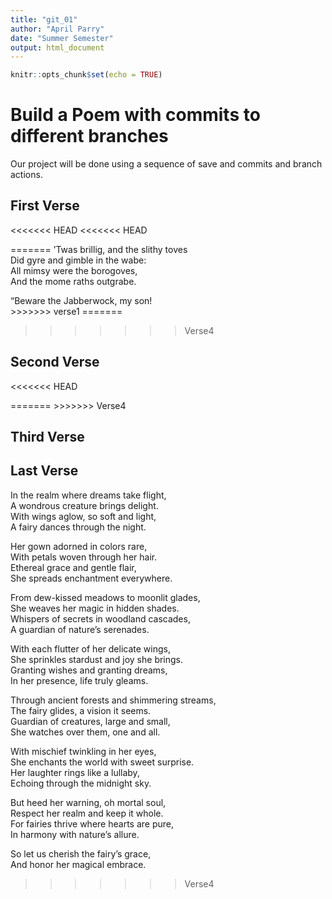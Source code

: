 ```yaml
---
title: "git_01"
author: "April Parry"
date: "Summer Semester"
output: html_document
---
```


```r
knitr::opts_chunk$set(echo = TRUE)
```
# Build a Poem with commits to different branches
Our project will be done using a sequence of save and commits and branch actions.
<!-- Do not modify or change any text in "!--" bracketed areas such as this --- these are instructions to
you, if you change any of this the git program will notice it and compromise your git merging strategy !-->

## First Verse 
<!--Put the first five lines of a poem by Lewis Carrol in this section!-->
<<<<<<< HEAD
<<<<<<< HEAD
 
=======
’Twas brillig, and the slithy toves  
      Did gyre and gimble in the wabe:  
All mimsy were the borogoves,  
      And the mome raths outgrabe.  

“Beware the Jabberwock, my son!  
>>>>>>> verse1
=======
  
>>>>>>> Verse4


## Second Verse
<!--Put the first five lines of a poem by Robert Frost here!-->
<<<<<<< HEAD

=======
>>>>>>> Verse4


## Third Verse
<!--Put the first two verses of The Walrus and the Carpenter here!-->


## Last Verse
<!--Put a short poem you created using ChatGPT of 20 to 30 
lines,here!-->
In the realm where dreams take flight,  
A wondrous creature brings delight.  
With wings aglow, so soft and light,  
A fairy dances through the night.  

Her gown adorned in colors rare,  
With petals woven through her hair.  
Ethereal grace and gentle flair,  
She spreads enchantment everywhere.  

From dew-kissed meadows to moonlit glades,  
She weaves her magic in hidden shades.  
Whispers of secrets in woodland cascades,  
A guardian of nature's serenades.  

With each flutter of her delicate wings,  
She sprinkles stardust and joy she brings.  
Granting wishes and granting dreams,  
In her presence, life truly gleams.  

Through ancient forests and shimmering streams,  
The fairy glides, a vision it seems.  
Guardian of creatures, large and small,  
She watches over them, one and all.  

With mischief twinkling in her eyes,  
She enchants the world with sweet surprise.  
Her laughter rings like a lullaby,  
Echoing through the midnight sky.  

But heed her warning, oh mortal soul,  
Respect her realm and keep it whole.  
For fairies thrive where hearts are pure,  
In harmony with nature's allure.  

So let us cherish the fairy's grace,   
And honor her magical embrace.  





>>>>>>> Verse4
